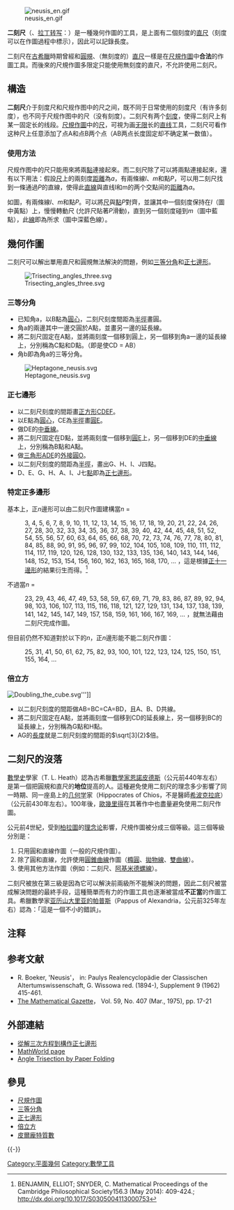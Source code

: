 [[File:neusis_en.gif|thumb]]

'''二刻尺'''（{{lang-el|'''νεῦσις'''}}、[[拉丁转写|拉丁转写]]：{{lang|la|'''neuein'''}}）是一種幾何作圖的工具，是上面有二個刻度的[[直尺|直尺]]（刻度可以在作圖過程中標示），因此可以記錄長度。

二刻尺在[[古希臘|古希臘]]時期曾經和[[圓規|圓規]]、（無刻度的）[[尺子|直尺]]一樣是在[[尺規作圖|尺規作圖]]中'''合法'''的作圖工具。而後來的尺規作圖多限定只能使用無刻度的直尺，不允許使用二刻尺。

== 構造 ==
'''二刻尺'''介于刻度尺和尺规作图中的尺之间，既不同于日常使用的刻度尺（有许多刻度），也不同于尺规作图中的尺（没有刻度）。二刻尺有两个[[刻度|刻度]]，使得二刻尺上有某一固定长的线段。[[尺規作圖|尺規作圖]]中的[[尺|尺]]，可視为画[[无限|无限]]长的[[直线|直线]]工具，二刻尺可看作这种尺上任意添加了点A和点B两个点（AB两点长度固定却不确定某一数值）。

=== 使用方法 ===
尺规作图中的尺只能用來將兩[[點|點]]連接起來。而二刻尺除了可以將兩點連接起來，還有以下用法：假設[[尺|尺]]上的兩刻度[[距離|距離]]為''a''，有兩條線''l''、''m''和點''P''，可以用二刻尺找到一條通過''P''的直線，使得此[[直線|直線]]與直线l和m的两个交點间的[[距離|距離]]為''a''。

如圖，有兩條線''l''、''m''和點''P''。可以將[[尺|尺]]與[[點|點]]''P''對齊，並讓其中一個刻度保持在''l''（圖中黃點）上，慢慢轉動尺 (允許尺貼著''P''滑動)，直到另一個刻度碰到''m''（圖中藍點），此[[線|線]]即為所求（圖中深藍色線）。

== 幾何作圖 ==
二刻尺可以解出單用直尺和圓規無法解決的問題，例如[[三等分角|三等分角]]和[[正七邊形|正七邊形]]。

{{clear}}
[[File:Trisecting_angles_three.svg|thumb]]

=== 三等分角 ===
{{Main|三等分角}}

* 已知角a，以B點為[[圓心|圓心]]，二刻尺刻度間距為[[半徑|半徑]]畫圓。
* 角a的兩邊其中一邊交圓於A點，並畫另一邊的延長線。
* 將二刻尺固定在A點，並將兩刻度一個移到圓上，另一個移到角a一邊的延長線上，分別稱為C點和D點。（即是使CD = AB）
* 角b即為角a的三等分角。

{{clear}}
[[File:Heptagone_neusis.svg|thumb]]

=== 正七邊形 ===
{{Main|正七邊形}}

* 以二刻尺刻度的間距畫[[正方形|正方形]]CDEF。
* 以E點為[[圓心|圓心]]，CE為[[半徑|半徑]]畫[[圓|圓]]E。
* 做DE的[[中垂線|中垂線]]。
* 將二刻尺固定在D點，並將兩刻度一個移到[[圓|圓]]E上，另一個移到DE的[[中垂線|中垂線]]上，分別稱為B點和A點。
* 做[[三角形|三角形]]ADE的[[外接圓|外接圓]]O。
* 以二刻尺刻度的間距為[[半徑|半徑]]，畫出G、H、I、J四點。
* D、E、G、H、A、I、J七[[點|點]]即為[[正七邊形|正七邊形]]。

{{clear}}

===特定正多邊形===
基本上，正''n''邊形可以由二刻尺作圖建構當''n'' =
:3, 4, 5, 6, 7, 8, 9, 10, 11, 12, 13, 14, 15, 16, 17, 18, 19, 20, 21, 22, 24, 26, 27, 28, 30, 32, 33, 34, 35, 36, 37, 38, 39, 40, 42, 44, 45, 48, 51, 52, 54, 55, 56, 57, 60, 63, 64, 65, 66, 68, 70, 72, 73, 74, 76, 77, 78, 80, 81, 84, 85, 88, 90, 91, 95, 96, 97, 99, 102, 104, 105, 108, 109, 110, 111, 112, 114, 117, 119, 120, 126, 128, 130, 132, 133, 135, 136, 140, 143, 144, 146, 148, 152, 153, 154, 156, 160, 162, 163, 165, 168, 170, ... ，這是根據[[正十一邊形|正十一邊形]]的結果衍生而得。<ref>BENJAMIN, ELLIOT; SNYDER, C. Mathematical Proceedings of the Cambridge Philosophical Society156.3 (May 2014): 409-424.; http://dx.doi.org/10.1017/S0305004113000753</ref>

不過當''n'' =
:23, 29, 43, 46, 47, 49, 53, 58, 59, 67, 69, 71, 79, 83, 86, 87, 89, 92, 94, 98, 103, 106, 107, 113, 115, 116, 118, 121, 127, 129, 131, 134, 137, 138, 139, 141, 142, 145, 147, 149, 157, 158, 159, 161, 166, 167, 169, ... ，就無法藉由二刻尺完成作圖。

但目前仍然不知道對於以下的''n''，正''n''邊形能不能二刻尺作圖：

:25, 31, 41, 50, 61, 62, 75, 82, 93, 100, 101, 122, 123, 124, 125, 150, 151, 155, 164, ...

=== 倍立方 ===
{{Main|倍立方}}
[[File:Doubling_the_cube.svg|thumb]]''']]
* 以二刻尺刻度的間距做AB=BC=CA=BD，且A、B、D共線。
* 將二刻尺固定在A點，並將兩刻度一個移到CD的延長線上，另一個移到BC的延長線上，分別稱為G點和H點。
* AG的[[長度|長度]]就是二刻尺刻度的間距的<math>\sqrt[3]{2}</math>倍。
{{clr}}

== 二刻尺的沒落 ==
[[數學史|數學史]]學家{{le|汤姆斯·利特尔·希思|T. L. Heath|T.L.希思}}（T. L. Heath）認為古希臘[[數學家|數學家]][[恩諾皮德斯|恩諾皮德斯]]{{efn|[[恩諾皮德斯|恩諾皮德斯]]是最早提出[[尺規作圖|尺規作圖]]原則的人。}}（公元前440年左右）是第一個把圓規和直尺的'''地位'''提高的人。這種避免使用二刻尺的理念多少影響了同一時期、同一座島上的[[几何学|几何学]]家{{le|希俄斯的希波克拉底|Hippocrates of Chios|希俄斯的希波克拉底}}（Hippocrates of Chios，不是醫師[[希波克拉底|希波克拉底]]）{{efn|[[希波克拉底_(希俄斯)|希波克拉底]]是我們目前所知第一個將幾何作圖條理化的人}}（公元前430年左右）。100年後，[[歐幾里得|歐幾里得]]在其著作中也盡量避免使用二刻尺作圖。

公元前4世紀，受到[[柏拉圖|柏拉圖]]的[[理念论|理念论]]影響，尺規作圖被分成三個等級。這三個等級分別是：
# 只用圓和直線作圖（一般的尺規作圖）。
# 除了圓和直線，允許使用[[圓錐曲線|圓錐曲線]]作圖（[[橢圓|橢圓]]、[[拋物線|拋物線]]、[[雙曲線|雙曲線]]）。
# 使用其他方法作圖（例如：二刻尺、[[阿基米德螺線|阿基米德螺線]]）。

二刻尺被放在第三級是因為它可以解決前兩級所不能解決的問題{{efn|直尺、圓規和圓錐曲線最多只能解決二次方程的題目，而二刻尺至少可以解決三次方程的題目。}}，因此二刻尺被當成解決問題的最終手段，這種簡單而有力的作圖工具也逐漸被當成'''不正當'''的作圖工具。希臘數學家[[亚历山大里亚的帕普斯|亚历山大里亚的帕普斯]]（Pappus of Alexandria，公元前325年左右）認為：「這是一個不小的錯誤」。

== 注释 ==
{{notelist|iger=}}

== 参考文献 ==
<!-- === 引用 ===
{{Reflist|2}}

=== 期刊文章 === -->
* R. Boeker, 'Neusis'， in: Paulys Realencyclopädie der Classischen Altertumswissenschaft, G. Wissowa red. (1894-), Supplement 9 (1962) 415-461.{{de}}
* [http://www.jstor.org/stable/3616804?seq=5 The Mathematical Gazette]{{Wayback|url=http://www.jstor.org/stable/3616804?seq=5 |date=20190504082338 }}， Vol. 59, No. 407 (Mar., 1975), pp. 17-21 

== 外部連結 ==
* [https://web.archive.org/web/20070208205143/http://www.math.sinica.edu.tw/math_media/d301/30109.pdf 從解三次方程到構作正七邊形]
* [http://mathworld.wolfram.com/NeusisConstruction.html MathWorld page]{{Wayback|url=http://mathworld.wolfram.com/NeusisConstruction.html |date=20201011075458 }}
* [http://www.cut-the-knot.org/pythagoras/PaperFolding/AngleTrisection.shtml Angle Trisection by Paper Folding]{{Wayback|url=http://www.cut-the-knot.org/pythagoras/PaperFolding/AngleTrisection.shtml |date=20200928200037 }}

== 參見 ==
* [[尺規作圖|尺規作圖]]
* [[三等分角|三等分角]]
* [[正七邊形|正七邊形]]
* [[倍立方|倍立方]]
* [[皮爾龐特質數|皮爾龐特質數]]

{{-}}
{{几何术语}}

[[Category:平面幾何|Category:平面幾何]]
[[Category:數學工具|Category:數學工具]]